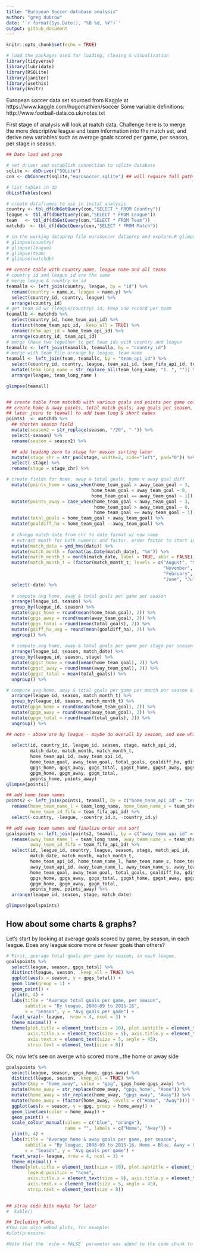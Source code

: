 ```yaml
---
title: "European Soccer database analysis"
author: "greg dubrow"
date: '`r format(Sys.Date(), "%B %d, %Y")`'
output: github_document
---
```


```r
knitr::opts_chunk$set(echo = TRUE)
```


```r

# load the packages used for loading, cleaing & visualization
library(tidyverse)
library(lubridate)
library(RSQLite)
library(janitor)
library(usethis)
library(knitr)
```

European soccer data set sourced from Kaggle at https://www.kaggle.com/hugomathien/soccer
Some variable definitions: http://www.football-data.co.uk/notes.txt

First stage of analysis will look at match data. Challenge here is to merge the more descriptive league and team information into the match set, and derive new variables such as average goals scored per game, per season, per stage in season.

```r

## Date load and prep

# set driver and establish connection to sqlite database
sqlite <- dbDriver("SQLite")
con <- dbConnect(sqlite,"eurosoccer.sqlite") ## will require full path if not in wd

# list tables in db
dbListTables(con)

# create dataframes to use in inital analysis
country <- tbl_df(dbGetQuery(con,"SELECT * FROM Country"))
league <- tbl_df(dbGetQuery(con,"SELECT * FROM League"))
team   <- tbl_df(dbGetQuery(con,"SELECT * FROM Team"))
matchdb  <- tbl_df(dbGetQuery(con,"SELECT * FROM Match"))

# in the working dataprep file eurosoccer dataprep and explore.R glimpses are not commented out
# glimpse(country)
# glimpse(league)
# glimpse(team)
# glimpse(matchdb)

## create table with country name, league name and all teams
# country id and league id are the same
# merge league & country on id
teamalla <- left_join(country, league, by = "id") %>%
  rename(country = name.x, league = name.y) %>%
  select(country_id, country, league) %>%
  arrange(country_id)
# get team id w/ (league/country) id, keep one record per team
teamallb <- matchdb %>%
  select(country_id, home_team_api_id) %>%
  distinct(home_team_api_id, .keep_all = TRUE) %>%
  rename(team_api_id = home_team_api_id) %>%
  arrange(country_id, team_api_id)
# merge these two together to get team ids with country and league
teamallc <- left_join(teamallb, teamalla, by = "country_id")
# merge with team file arrange by league, team name
teamall <- left_join(team, teamallc, by = "team_api_id") %>%
  select(country_id, country, league, team_api_id, team_fifa_api_id, team_long_name, team_short_name) %>%
  mutate(team_long_name = str_replace_all(team_long_name, "1. ", "")) %>%
  arrange(league, team_long_name )

glimpse(teamall)


## create table from matchdb with various goals and points per game columns
## create home & away points, total match goals, avg goals per season, stage (by season)
## later joins to teamall to add team long & short names
points1  <- matchdb %>%
  ## shorten season field
  mutate(season2 = str_replace(season, "/20", "-")) %>%
  select(-season) %>%
  rename(season = season2) %>%

  ## add leading zero to stage for easier sorting later
  mutate(stage_chr = str_pad(stage, width=2, side="left", pad="0")) %>%
  select(-stage) %>%
  rename(stage = stage_chr) %>%

# create fields for home, away & total goals, home v away goal diff
  mutate(points_home = case_when(home_team_goal > away_team_goal ~ 3,
                                home_team_goal < away_team_goal ~ 0,
                                home_team_goal == away_team_goal ~ 1)) %>%
  mutate(points_away = case_when(home_team_goal < away_team_goal ~ 3,
                                 home_team_goal > away_team_goal ~ 0,
                                 home_team_goal == away_team_goal ~ 1)) %>%
  mutate(total_goals = home_team_goal + away_team_goal) %>%
  mutate(goaldiff_ha = home_team_goal - away_team_goal) %>%
   
  # change match date from chr to date format w/ new name
  # extract month for both numeric and factor. order factor to start in August
  mutate(match_date = ymd_hms(date)) %>%
  mutate(match_month = format(as.Date(match_date), "%m")) %>%
  mutate(match_month_t = month(match_date, label = TRUE, abbr = FALSE)) %>%
  mutate(match_month_t = (factor(match_month_t, levels = c("August", "September", "October",
                                                           "November", "December", "January",
                                                           "February", "March", "April", "May",
                                                           "June", "July")))) %>%
  select(-date) %>%
  
  # compute avg home, away & total goals per game per season
  arrange(league_id, season) %>%
  group_by(league_id, season) %>%
  mutate(gpgs_home = round(mean(home_team_goal), 2)) %>%
  mutate(gpgs_away = round(mean(away_team_goal), 2)) %>%
  mutate(gpgs_total = round(mean(total_goals), 2)) %>%
  mutate(gdiff_ha_avg = round(mean(goaldiff_ha), 2)) %>%
  ungroup() %>%
    
  # compute avg home, away & total goals per game per stage per season & league
  arrange(league_id, season, match_date) %>%
  group_by(league_id, season, stage) %>%
  mutate(gpgst_home = round(mean(home_team_goal), 2)) %>%
  mutate(gpgst_away = round(mean(away_team_goal), 2)) %>%
  mutate(gpgst_total = mean(total_goals)) %>%
  ungroup() %>%

# compute avg home, away & total goals per game per month per season & league
  arrange(league_id, season, match_month_t) %>%
  group_by(league_id, season, match_month_t) %>%
  mutate(gpgm_home = round(mean(home_team_goal), 2)) %>%
  mutate(gpgm_away = round(mean(away_team_goal), 2)) %>%
  mutate(gpgm_total = round(mean(total_goals), 2)) %>%
  ungroup() %>%

## note - above are by league - maybe do overall by season, and see which leagues above/below total avg?  
    
  select(id, country_id, league_id, season, stage, match_api_id, 
         match_date, match_month, match_month_t,
         home_team_api_id, away_team_api_id, 
         home_team_goal, away_team_goal, total_goals, goaldiff_ha, gdiff_ha_avg,
         gpgs_home, gpgs_away, gpgs_total, gpgst_home, gpgst_away, gpgst_total,
         gpgm_home, gpgm_away, gpgm_total,
         points_home, points_away)
glimpse(points1)

## add home team names
points2 <- left_join(points1, teamall, by = c("home_team_api_id" = "team_api_id")) %>%
  rename(home_team_name_l = team_long_name, home_team_name_s = team_short_name,
         home_team_id_fifa = team_fifa_api_id) %>%
  select(-country, -league, -country_id.x, -country_id.y)

## add away team names and finalize order and sort
goalspoints <- left_join(points2, teamall, by = c("away_team_api_id" = "team_api_id")) %>%
  rename(away_team_name_l = team_long_name, away_team_name_s = team_short_name,
         away_team_id_fifa = team_fifa_api_id) %>%
  select(id, league_id, country, league, season, stage, match_api_id, 
         match_date, match_month, match_month_t,
         home_team_api_id, home_team_name_l, home_team_name_s, home_team_id_fifa,
         away_team_api_id, away_team_name_l, away_team_name_s, away_team_id_fifa, 
         home_team_goal, away_team_goal, total_goals, goaldiff_ha, gdiff_ha_avg,
         gpgs_home, gpgs_away, gpgs_total, gpgst_home, gpgst_away, gpgst_total,
         gpgm_home, gpgm_away, gpgm_total,
         points_home, points_away) %>%
  arrange(league_id, season, stage, match_date)

glimpse(goalspoints)
```

## How about some charts & graphs?
 Let's start by looking at average goals scored by game, by season, in each league.
 Does any league score more or fewer goals than others?
```r

# First, average total goals per game by season, in each league.
goalspoints %>%
  select(league, season, gpgs_total) %>%
  distinct(league, season, .keep_all = TRUE) %>%
  ggplot(aes(x = season, y = gpgs_total)) +
  geom_line(group = 1) +
  geom_point() +
  ylim(0, 4) +
  labs(title = "Average total goals per game, per season",
       subtitle = "By league, 2008-09 to 2015-16",
       x = "Season", y = "Avg goals per game") +  
  facet_wrap(~ league,  nrow = 4, ncol = 3) +
  theme_minimal() +
  theme(plot.title = element_text(size = 10), plot.subtitle = element_text(size = 9, face = "italic"),
        axis.title.x = element_text(size = 9), axis.title.y = element_text(size = 9),
        axis.text.x = element_text(size = 5, angle = 45),
        strip.text = element_text(size = 8))
```

 Ok, now let's see on averge who scored more...the home or away side
```r
goalspoints %>%
  select(league, season, gpgs_home, gpgs_away) %>%
  distinct(league, season, .keep_all = TRUE) %>%
  gather(key = "home_away", value = "gpg", gpgs_home:gpgs_away) %>%
  mutate(home_away = str_replace(home_away, "gpgs_home", "Home")) %>%
  mutate(home_away = str_replace(home_away, "gpgs_away", "Away")) %>%
  mutate(home_away = (factor(home_away, levels = c("Home", "Away")))) %>%
  ggplot(aes(x = season, y = gpg, group = home_away)) +
  geom_line(aes(color = home_away)) +
  geom_point() +
  scale_colour_manual(values = c("blue", "orange"),
                      name = "", labels = c("Home", "Away")) +
  ylim(0, 4) +
  labs(title = "Average home & away goals per game, per season",
       subtitle = "By league, 2008-09 to 2015-16. Home = Blue, Away = Orange",
       x = "Season", y = "Avg goals per game") +  
  facet_wrap(~ league, nrow = 4, ncol = 3) +
  theme_minimal() +
  theme(plot.title = element_text(size = 10), plot.subtitle = element_text(size = 9, face = "italic"),
        legend.position = "none",
        axis.title.x = element_text(size = 9), axis.title.y = element_text(size = 9),
        axis.text.x = element_text(size = 5, angle = 45),
        strip.text = element_text(size = 8))
  
```


```r
## stray code bits maybe for later
#  kable()

## Including Plots
#You can also embed plots, for example:
#plot(pressure)

#Note that the `echo = FALSE` parameter was added to the code chunk to prevent printing of the R code that #generated the plot.
```